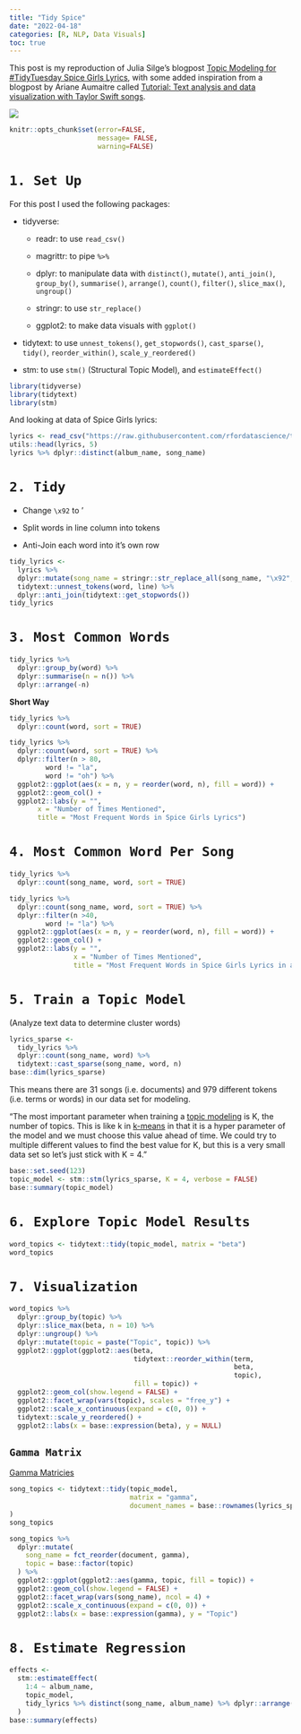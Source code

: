 ```yaml
---
title: "Tidy Spice"
date: "2022-04-18"
categories: [R, NLP, Data Visuals]
toc: true
---
```


This post is my reproduction of Julia Silge's blogpost [Topic Modeling for #TidyTuesday Spice Girls Lyrics](https://juliasilge.com/blog/spice-girls/), with some added inspiration from a blogpost by Ariane Aumaitre called [Tutorial: Text analysis and data visualization with Taylor Swift songs](https://arianeaumaitre.com/2019/09/15/tutorial-text-analysis-and-data-visualization-with-taylor-swift-songs/). 

![](../../00_img/engflag.png)

```r
knitr::opts_chunk$set(error=FALSE, 
                      message= FALSE,
                      warning=FALSE)
```


# `1. Set Up`

For this post I used the following packages:

* tidyverse: 

  * readr: to use `read_csv()`
  
  * magrittr: to pipe `%>%`
  
  * dplyr: to manipulate data with `distinct()`, `mutate()`, `anti_join()`, `group_by()`, `summarise()`, `arrange()`, `count()`, `filter()`, `slice_max()`, `ungroup()`
  
  * stringr: to use `str_replace()`
  
  * ggplot2: to make data visuals with `ggplot()`

* tidytext: to use `unnest_tokens()`, `get_stopwords()`, `cast_sparse()`, `tidy()`, `reorder_within()`, `scale_y_reordered()`

* stm: to use `stm()` (Structural Topic Model), and `estimateEffect()`

```r
library(tidyverse) 
library(tidytext)
library(stm)
```

And looking at data of Spice Girls lyrics: 

```r
lyrics <- read_csv("https://raw.githubusercontent.com/rfordatascience/tidytuesday/master/data/2021/2021-12-14/lyrics.csv")
utils::head(lyrics, 5)
lyrics %>% dplyr::distinct(album_name, song_name)
```


# `2. Tidy`

- Change `\x92` to '

- Split words in line column into tokens

- Anti-Join each word into it's own row

```r
tidy_lyrics <-
  lyrics %>%
  dplyr::mutate(song_name = stringr::str_replace_all(song_name, "\x92", "'")) %>%
  tidytext::unnest_tokens(word, line) %>%
  dplyr::anti_join(tidytext::get_stopwords())
tidy_lyrics
```

# `3. Most Common Words`

```r
tidy_lyrics %>%
  dplyr::group_by(word) %>%
  dplyr::summarise(n = n()) %>% 
  dplyr::arrange(-n)
```

**Short Way**

```r
tidy_lyrics %>%
  dplyr::count(word, sort = TRUE)
```


```r
tidy_lyrics %>%
  dplyr::count(word, sort = TRUE) %>%
  dplyr::filter(n > 80,
         word != "la",
         word != "oh") %>%
  ggplot2::ggplot(aes(x = n, y = reorder(word, n), fill = word)) +
  ggplot2::geom_col() + 
  ggplot2::labs(y = "",
       x = "Number of Times Mentioned",
       title = "Most Frequent Words in Spice Girls Lyrics")
```

# `4. Most Common Word Per Song`

```r
tidy_lyrics %>%
  dplyr::count(song_name, word, sort = TRUE)
```


```r
tidy_lyrics %>%
  dplyr::count(song_name, word, sort = TRUE) %>%
  dplyr::filter(n >40,
         word != "la") %>%
  ggplot2::ggplot(aes(x = n, y = reorder(word, n), fill = word)) +
  ggplot2::geom_col() + 
  ggplot2::labs(y = "",
                x = "Number of Times Mentioned",
                title = "Most Frequent Words in Spice Girls Lyrics in a Single Song") 

```

# `5. Train a Topic Model`

(Analyze text data to determine cluster words)

```r
lyrics_sparse <-
  tidy_lyrics %>%
  dplyr::count(song_name, word) %>%
  tidytext::cast_sparse(song_name, word, n)
base::dim(lyrics_sparse)
```

This means there are 31 songs (i.e. documents) and 979 different tokens (i.e. terms or words) in our data set for modeling.

"The most important parameter when training a [topic modeling](https://sicss.io/2019/materials/day3-text-analysis/topic-modeling/rmarkdown/Topic_Modeling.html) is K, the number of topics. This is like k in [k-means](https://allisonhorst.com/k-means-clustering) in that it is a hyper parameter of the model and we must choose this value ahead of time. We could try to multiple different values to find the best value for K, but this is a very small data set so let’s just stick with K = 4."

```r
base::set.seed(123) 
topic_model <- stm::stm(lyrics_sparse, K = 4, verbose = FALSE)
base::summary(topic_model)
```

# `6. Explore Topic Model Results`

```r
word_topics <- tidytext::tidy(topic_model, matrix = "beta")
word_topics 
```

# `7. Visualization`

```r
word_topics %>%
  dplyr::group_by(topic) %>%
  dplyr::slice_max(beta, n = 10) %>%
  dplyr::ungroup() %>%
  dplyr::mutate(topic = paste("Topic", topic)) %>%
  ggplot2::ggplot(ggplot2::aes(beta,
                               tidytext::reorder_within(term,
                                                        beta, 
                                                        topic), 
                               fill = topic)) +
  ggplot2::geom_col(show.legend = FALSE) +
  ggplot2::facet_wrap(vars(topic), scales = "free_y") +
  ggplot2::scale_x_continuous(expand = c(0, 0)) +
  tidytext::scale_y_reordered() +
  ggplot2::labs(x = base::expression(beta), y = NULL)
```

## `Gamma Matrix`

[Gamma Matricies](https://en.wikipedia.org/wiki/Gamma_matrices) 

```r
song_topics <- tidytext::tidy(topic_model,
                              matrix = "gamma",
                              document_names = base::rownames(lyrics_sparse)
)
song_topics
```


```r
song_topics %>%
  dplyr::mutate(
    song_name = fct_reorder(document, gamma),
    topic = base::factor(topic)
  ) %>%
  ggplot2::ggplot(ggplot2::aes(gamma, topic, fill = topic)) +
  ggplot2::geom_col(show.legend = FALSE) +
  ggplot2::facet_wrap(vars(song_name), ncol = 4) +
  ggplot2::scale_x_continuous(expand = c(0, 0)) +
  ggplot2::labs(x = base::expression(gamma), y = "Topic")
```

# `8. Estimate Regression`

```r
effects <-
  stm::estimateEffect(
    1:4 ~ album_name,
    topic_model,
    tidy_lyrics %>% distinct(song_name, album_name) %>% dplyr::arrange(song_name)
  )
base::summary(effects)
```
